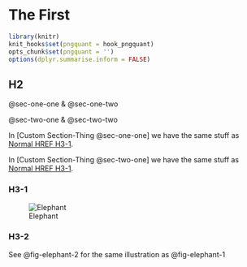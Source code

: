 # The First

```r
library(knitr)
knit_hooks$set(pngquant = hook_pngquant)
opts_chunk$set(pngquant = '')
options(dplyr.summarise.inform = FALSE)
```

## H2

@sec-one-one & @sec-one-two 

@sec-two-one & @sec-two-two

In [Custom Section-Thing @sec-one-one] we have the same stuff as [Normal HREF H3-1](#sec-one-one).

In [Custom Section-Thing @sec-two-one] we have the same stuff as [Normal HREF H3-1](#sec-two-one).

### H3-1 {#sec-one-one}

![Elephant](../resources/elephant.png){#fig-elephant-1 description="A pretty elephant"}

### H3-2 {#sec-one-two}

See @fig-elephant-2 for the same illustration as @fig-elephant-1

